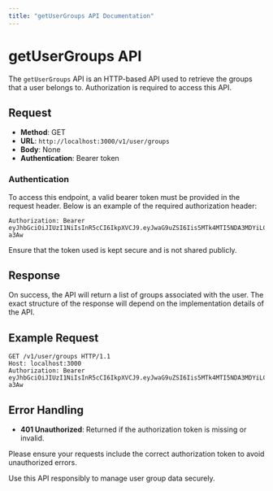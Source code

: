 ```yaml
---
title: "getUserGroups API Documentation"
---
```


# getUserGroups API

The `getUserGroups` API is an HTTP-based API used to retrieve the groups that a user belongs to. Authorization is required to access this API.

## Request

- **Method**: GET
- **URL**: `http://localhost:3000/v1/user/groups`
- **Body**: None
- **Authentication**: Bearer token

### Authentication

To access this endpoint, a valid bearer token must be provided in the request header. Below is an example of the required authorization header:

```
Authorization: Bearer eyJhbGciOiJIUzI1NiIsInR5cCI6IkpXVCJ9.eyJwaG9uZSI6Iis5MTk4MTI5NDA3MDYiLCJ1aWQiOiI1Z2VhcGdhcHhzIn0.yNyKfoOQouzSNDwp_5rJ9CAEMVJo5uqueJHNpG-a3Aw
```

Ensure that the token used is kept secure and is not shared publicly.

## Response

On success, the API will return a list of groups associated with the user. The exact structure of the response will depend on the implementation details of the API.

## Example Request

```http
GET /v1/user/groups HTTP/1.1
Host: localhost:3000
Authorization: Bearer eyJhbGciOiJIUzI1NiIsInR5cCI6IkpXVCJ9.eyJwaG9uZSI6Iis5MTk4MTI5NDA3MDYiLCJ1aWQiOiI1Z2VhcGdhcHhzIn0.yNyKfoOQouzSNDwp_5rJ9CAEMVJo5uqueJHNpG-a3Aw
```

## Error Handling

- **401 Unauthorized**: Returned if the authorization token is missing or invalid.

Please ensure your requests include the correct authorization token to avoid unauthorized errors. 

Use this API responsibly to manage user group data securely.